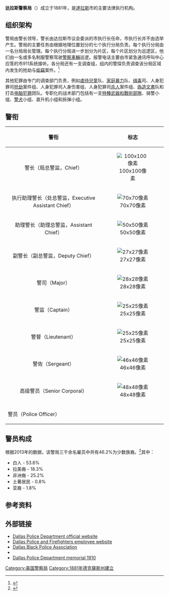 {{Infobox law enforcement agency
| agencyname      =达拉斯警察局
| nativename      =Dallas Police Department 
| abbreviation    = DPD
| patch           = TX - Dallas Police.jpg
| patchcaption    = 达拉斯警察局臂章
| badge           = DPD.png
| badgecaption    = 达拉斯警察局徽章
| motto           =
| mottotranslated =
| formed          = {{start date and age|1881}}
| employees       = 3,581 (2020)
| country         =美国
| sworntype       =警官
| sworn           =3,007 (2020年) 
| unsworntype     = 文职人员
| unsworn         = 574 (2020)
|stations         ={{collapsible list |title=7 | Central (1) | Northeast (2) | Southeast (3) | Southwest (4) | Northwest (5) | North Central (6) | South Central (7)}} 
|aircraft1=2（目前一架在使用）
|website={{official website|http://www.dallaspolice.net/}}}}

'''达拉斯警察局'''（{{lang-en|Dallas Police Department}}）成立于1881年，是[[達拉斯|達拉斯]]市的主要法律执行机构。

== 组织架构 ==
警局由警长领导，警长由达拉斯市议会委派的市执行长任命，市执行长并不由选举产生。警局的主要任务由根据地理位置划分的七个执行分局负责。每个执行分局由一名分局局长管理。每个执行分局进一步划分为片区，每个片区划分为巡逻区，他们由一名或多名制服警察驾驶[[警察車輛|警察車輛]]巡逻。报警电话主要由市紧急通讯呼叫中心应答的市911系统接听。各分局还有一支调查组，组内的警探负责调查该分局区域内发生的抢劫与[[偷竊|偷竊]]案件。<ref>{{cite web|url=http://www.dallaspolice.net/Shared%20Documents/DPDOrgChart.pdf|title=DPD Organization Chart|author=Dallas Police Department|accessdate=2017-01-29|archive-date=2021-04-24|archive-url=https://web.archive.org/web/20210424161234/https://dallaspolice.net/Shared%20Documents/DPDOrgChart.pdf|dead-url=no}}</ref>

其他犯罪由专门的调查部门负责，例如[[虐待兒童|虐待兒童]]队、[[家庭暴力|家庭暴力]]队、[[麻醉药品|缉毒]]司、人身犯罪司[[抢劫|抢劫]]案件组、人身犯罪司人身伤害组、人身犯罪司[[杀人|杀人]]案件组、[[偽造文書|偽造文書]]队和打击[[电脑犯罪|电脑犯罪]]团队。专职化的战术部门包括有一支[[特種武器和戰術部隊|特種武器和戰術部隊]]、骑警小组、[[警犬|警犬]]小组、直升机小组和拆弹小组。

== 警衔 ==
{| cellpadding="5" class="wikitable" style="margin-bottom: 10px;"
!警衔
!标志
|-
| style="text-align:center;" |警长（局总警监，Chief）
| style="text-align:center;" |[[File:4_Gold_Stars.svg|100x100像素]]
|-
| style="text-align:center;" |执行助理警长（处总警监，Executive Assistant Chief）
| style="text-align:center;" |[[File:3_Gold_Stars.svg|70x70像素]]
|-
| style="text-align:center;" |助理警长（助理总警监，Assistant Chief）
| style="text-align:center;" |[[File:2_Gold_Stars.svg|50x50像素]]
|-
| style="text-align:center;" |副警长（副总警监，Deputy Chief）
| style="text-align:center;" |[[File:1_Gold_Star.svg|27x27像素]]
|-
| style="text-align:center;" |警司（Major）
| style="text-align:center;" |[[File:US-O4_insignia.svg|28x28像素]]
|-
| style="text-align:center;" |警监（Captain）
| style="text-align:center;" |[[File:Captain_insignia_gold.svg|25x25像素]]
|-
| style="text-align:center;" |警督（Lieutenant）
| style="text-align:center;" |[[File:US-OF1B.svg|25x25像素]]
|-
| style="text-align:center;" |警佐（Sergeant）
| style="text-align:center;" |[[File:U.S._police_sergeant_rank_(black_and_yellow).svg|46x46像素]]
|-
| style="text-align:center;" |高级警员（Senior Corporal）
| style="text-align:center;" |[[File:LAPD_Police_Officer-3.jpg|48x48像素]]
|- style="text-align:center;" 
|警员（Police Officer）
|
|}

== 警员构成 ==
根据2013年的数据，该警局三千余名雇员中共有46.2%为少数族裔。<ref>{{cite web|url=http://www.therealstreetz.com/2015/09/23/police-departments-racial-makeup-data/|title=POLICE DEPARTMENTS RACIAL MAKEUP DATA|deadurl=yes|archiveurl=https://web.archive.org/web/20170202102525/http://www.therealstreetz.com/2015/09/23/police-departments-racial-makeup-data/|archivedate=2017-02-02}}</ref>其中：
*白人 - 53.6%
*拉美裔 - 18.3%
*非洲裔 - 25.2%
*土著居民 - 0.8%
*亚裔 - 1.8%


== 参考资料 ==
{{Reflist|30em}}

== 外部链接 ==
* [https://web.archive.org/web/20200622192210/https://dallaspolice.net/ Dallas Police Department official website]
* [http://www.undergroundcop.com/ Dallas Police and Firefighters employee website] {{Wayback|url=http://www.undergroundcop.com/ |date=20210330133123 }}
* [http://bpadallas.org/ Dallas Black Police Association] {{Wayback|url=http://bpadallas.org/ |date=20160109105846 }}
* {{Cite web|url=http://www.odmp.org/agency/924-dallas-police-department-texas|title=Honoring All Fallen Members of the Dallas Police Department Dallas, TX|accessdate=2008-03-18|publisher=[[The_Officer_Down_Memorial_Page,_Inc|The Officer Down Memorial Page, Inc]]|archive-url=https://web.archive.org/web/20111214231030/http://www.odmp.org/agency/924-dallas-police-department-texas|archive-date=2011-12-14|dead-url=yes}}
* [http://texashistory.unt.edu/ark:/67531/metapth20994/ Dallas Police Department memorial 1910] {{Wayback|url=http://texashistory.unt.edu/ark:/67531/metapth20994/ |date=20200915031918 }}


[[Category:美国警察局|Category:美国警察局]]
[[Category:1881年德克薩斯州建立|Category:1881年德克薩斯州建立]]